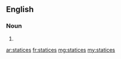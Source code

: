 ==English==

===Noun===
{{head|en|plural}}

# {{plural of|statice|lang=en}}

[[ar:statices]]
[[fr:statices]]
[[mg:statices]]
[[my:statices]]
